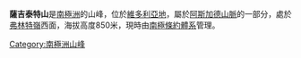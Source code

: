 {{coord|77|31|S|162|58|E|display=title}}

'''薩吉泰特山'''是[[南極洲|南極洲]]的山峰，位於[[維多利亞地|維多利亞地]]，屬於[[阿斯加德山脈|阿斯加德山脈]]的一部分，處於[[弗林特嶺|弗林特嶺]]西面，海拔高度850米，現時由[[南極條約體系|南極條約體系]]管理。

{{DEFAULTSORT:Sagittate Hill}}
[[Category:南極洲山峰|Category:南極洲山峰]]


{{McMurdoDryValleys-geo-stub}}